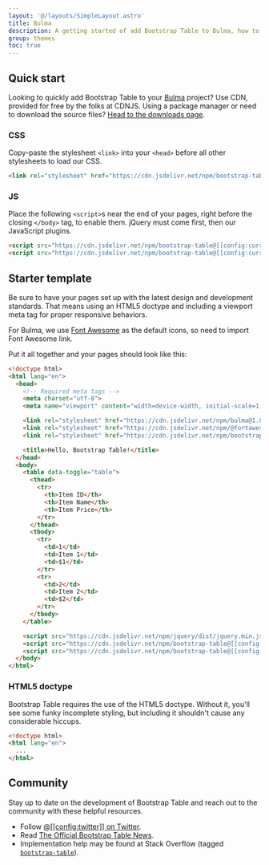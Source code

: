 ```yaml
---
layout: '@/layouts/SimpleLayout.astro'
title: Bulma
description: A getting started of add Bootstrap Table to Bulma, how to download and use, basic templates, and more.
group: themes
toc: true
---
```


## Quick start

Looking to quickly add Bootstrap Table to your <a href="http://bulma.io" target="_blank">Bulma</a> project? Use CDN, provided for free by the folks at CDNJS. Using a package manager or need to download the source files? [Head to the downloads page]([[config:baseurl]]/docs/getting-started/download/).

### CSS

Copy-paste the stylesheet `<link>` into your `<head>` before all other stylesheets to load our CSS.

```html
<link rel="stylesheet" href="https://cdn.jsdelivr.net/npm/bootstrap-table@[[config:currentVersion]]/dist/themes/bulma/bootstrap-table-bulma.min.css">
```

### JS

Place the following `<script>`s near the end of your pages, right before the closing `</body>` tag, to enable them. jQuery must come first, then our JavaScript plugins.

```html
<script src="https://cdn.jsdelivr.net/npm/bootstrap-table@[[config:currentVersion]]/dist/bootstrap-table.min.js"></script>
<script src="https://cdn.jsdelivr.net/npm/bootstrap-table@[[config:currentVersion]]/dist/themes/bulma/bootstrap-table-bulma.min.js"></script>
```

## Starter template

Be sure to have your pages set up with the latest design and development standards. That means using an HTML5 doctype and including a viewport meta tag for proper responsive behaviors.

For Bulma, we use [Font Awesome](https://fontawesome.com/icons) as the default icons, so need to import Font Awesome link.

Put it all together and your pages should look like this:

```html
<!doctype html>
<html lang="en">
  <head>
    <!-- Required meta tags -->
    <meta charset="utf-8">
    <meta name="viewport" content="width=device-width, initial-scale=1, shrink-to-fit=no">

    <link rel="stylesheet" href="https://cdn.jsdelivr.net/npm/bulma@1.0.0/css/bulma.min.css">
    <link rel="stylesheet" href="https://cdn.jsdelivr.net/npm/@fortawesome/fontawesome-free@6.5.2/css/all.min.css">
    <link rel="stylesheet" href="https://cdn.jsdelivr.net/npm/bootstrap-table@[[config:currentVersion]]/dist/themes/bulma/bootstrap-table-bulma.min.css">

    <title>Hello, Bootstrap Table!</title>
  </head>
  <body>
    <table data-toggle="table">
      <thead>
        <tr>
          <th>Item ID</th>
          <th>Item Name</th>
          <th>Item Price</th>
        </tr>
      </thead>
      <tbody>
        <tr>
          <td>1</td>
          <td>Item 1</td>
          <td>$1</td>
        </tr>
        <tr>
          <td>2</td>
          <td>Item 2</td>
          <td>$2</td>
        </tr>
      </tbody>
    </table>

    <script src="https://cdn.jsdelivr.net/npm/jquery/dist/jquery.min.js"></script>
    <script src="https://cdn.jsdelivr.net/npm/bootstrap-table@[[config:currentVersion]]/dist/bootstrap-table.min.js"></script>
    <script src="https://cdn.jsdelivr.net/npm/bootstrap-table@[[config:currentVersion]]/dist/themes/bulma/bootstrap-table-bulma.min.js"></script>
  </body>
</html>
```

### HTML5 doctype

Bootstrap Table requires the use of the HTML5 doctype. Without it, you'll see some funky incomplete styling, but including it shouldn't cause any considerable hiccups.

```html
<!doctype html>
<html lang="en">
  ...
</html>
```

## Community

Stay up to date on the development of Bootstrap Table and reach out to the community with these helpful resources.

- Follow [@[[config:twitter]] on Twitter](https://twitter.com/[[config:twitter]]).
- Read [The Official Bootstrap Table News]([[config:baseurl]]/news).
- Implementation help may be found at Stack Overflow (tagged [`bootstrap-table`](https://stackoverflow.com/questions/tagged/bootstrap-table)).

